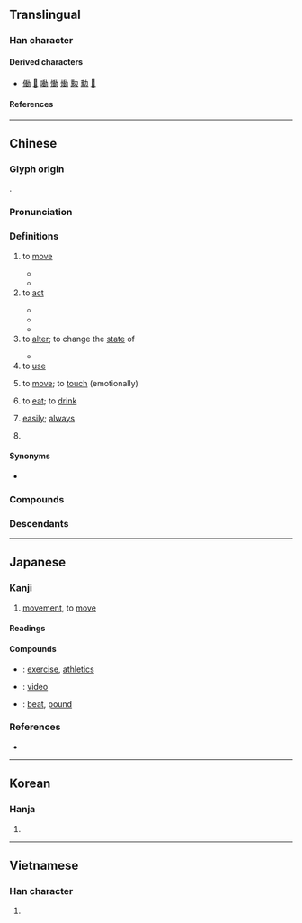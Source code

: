 {{also|动|働|重力}}
{{character info}}
==Translingual==

===Han character===
{{Han char|rn=19|rad=力|as=09|sn=11|four=24127|canj=HGKS|ids=⿰重力}}

====Derived characters====
* [[働]] [[𠘃]] [[㗢]] [[慟]] [[㷲]] [[憅]] [[勲]] [[𧜻]]

====References====
{{Han ref|kx=0148.140|dkj=02390|dj=0333.240|hdz=10375.060|uh=52D5}}

----

==Chinese==
{{zh-forms|s=动|alt=𨔝,㣫,勭}}

===Glyph origin===
{{Han etym}}
{{Han compound|重|力|c1=p|c2=s|t2=strength|ls=psc}}.

===Pronunciation===
{{zh-pron
|m=dòng
|ma=y
|m-s=dong4
|dg=дун3
|c=dung6
|c-t=uung5
|g=tung5
|h=pfs=thûng/thung;gd=tung1/tung4
|j=dung3
|mb=dòng
|md=dông
|mn=qz,jj:tǎng/tw,xm,zz:tāng/qz,jj:tǒng/tw,xm,zz:tōng
|mn_note=tǎng/tāng - vernacular; tǒng/tōng - literary
|mn-t=tang6/dang6/dong6
|mn-t_note=dang6/tang6 - vernacular; dong6 - literary
|x=dong5/dong4
|x_note=dong5 - vernacular; dong4 - literary
|w=3don
|mc=y
|oc=y
|cat=v,n
}}

===Definitions===
{{zh-hanzi}}

# {{lb|zh|transitive|or|intransitive}} to [[move]]
#: {{zh-x|坐 著[着]{zhe} 不 動|to sit still and not '''move'''}}
#: {{zh-x|動 來 動 去|to '''move''' around}}
#: {{zh-x|我 的 東西{xi} 你 不要 動。|Don't move my stuff.}}
#* {{zh-x|五月 斯螽 動 股，六月 莎雞 振羽。|In the fifth month, the locust '''moves''' its legs;<br/>In the sixth month, the spinner sounds its wings.|ref=Shijing}}
#* {{zh-x|啊！微風 吹 動 了 我 的 頭髮，教 我 如何 不 想 她？||ref='''1920''', {{w|Liu Bannong}}, {{lang|zh|教我如何不想她}}}}
# to [[act]]
#: {{zh-x|輕舉妄動|to '''act''' rashly}}
#* {{zh-x|為{wéi} 民 父母，使 民 盻盻 然，將 終歲 勤動，不 得 以 養 父母。|When the parent of the people causes the people to wear looks of distress, and, after the whole year's toil, yet not to be able to nourish their parents[...]|ref=Mencius}}
#* {{zh-x|故 兵 以 詐 立，以 利 動，以 分合 為{wéi} 變 者 也。||ref=Sunzi}}
#* {{zh-x|農村 各 類 互助 合作 組織 和 各 階層 群眾，已經 程度 不同 地 普遍 地 動 起來 了。|With the rise and spread of rural co-operation, mutual-aid and co-operative organizations of various types and the people of various strata in the rural areas are all on the move to a greater or lesser degree.|ref='''1955''', {{w2|zh|毛澤東}} ({{w|Mao Zedong}}), {{lang|zh|《關於農業合作化問題》}} (On the co-operative transformation of agriculture), {{w2|zh|pref=《|毛澤東選集|suf=》}}. English translation based on the [https://www.marxists.org/reference/archive/mao/selected-works/volume-5/mswv5_44.htm Foreign Languages Press edition]}}
# to [[alter]]; to change the [[state]] of
#: {{zh-x|改動|to '''alter'''}}
#: {{zh-x|誰 動 過 我 的 電腦？|Who used my computer (and changed things on it)?}}
#* {{zh-x|十三 大 政治 報告 是 經過 黨 的 代表 大會 通過 的，一 個 字 都 不能 動。||ref={{cite-journal|date=5 Oct 2012|issue=10|ISSN=1004-3799|magazine={{lang|zh|记者观察}}|author={{lang|zh|李颖}}|title={{lang|zh|邓小平：十三大政治报告，“一个字都不能动”}}|page=64}}}}
# to [[use]]
#: {{zh-x|動筆|to write}}
#: {{zh-x|動腦筋|to use one's head}}
# to [[move]]; to [[touch]] (emotionally)
#: {{zh-x|動人|moving}}
#: {{zh-x|不 為{wéi} 親情 所 動}}
# {{lb|zh|dialectal|chiefly in the negative}} to [[eat]]; to [[drink]]
#: {{zh-x|不 動 葷腥|to never eat meat or fish}}
# {{lb|zh|literary}} [[easily]]; [[always]]
#: {{zh-x|動 以 萬 計|}}
# {{lb|zh|grammar}} {{zh-abbrev|動詞|[[verb]]}}

====Synonyms====
* {{qualifier|Cantonese|to move}} {{zh-l|喐|tr=juk1}}

===Compounds===
{{zh-der|動不動|動不得|動亂|動人:moving, touching|動人心弦|動作:action, movement, motion|動作片|動兵|動刑|動力|動力學|動力機|動勁兒|動口|動向|動員:to mobilise|動問:to query|動嘴|動土|動工|動彈|動心|動心眼兒|動念|動怒|動情|動感|動態|動態助詞|動手:to touch/hit/get to work|動手動腳|動手術|動換|動搖|動支|動機:motive, intention|動武|動氣|動滑輪|動火|動物:animal|動物園:zoo|動物學:zoology|動物油|動物澱粉|動物纖維|動產|動用|動畫|動畫片|動目|動窩|動筆|動粗|動聽|動肝火|動能|動脈:artery|動脈硬化|動腦筋|動蕩:turbulent, unrest|動詞:verb|動議|動身:to start, to set out|動輒|動輪|動轉|動量|動量詞|動電學|動靜:movement, activity|動響|動魄驚心|不動尊|不動產|主動|主動式|主動脈|互動|互動式|他動|他動詞|傳動|傳動帶|傳動比|傾動|內動詞|出動|制動器|助動詞|動事|動使|動刀|動刀兵|動勁|動勞|動勢|動名詞|動員令|動因|動容|動干戈|動息|動情素|動意|動憚|動手腳|動撣|動植物|動止|動漫畫|動煩|動熱|動物膠|動盪|動脈瘤|動腦|動興|動舌|動遷戶|動魄|勞動|勞動力|勞動日|勞動節|勞動者|半自動|原動力|反動|同動詞|哄動|地動|地動儀|外動詞|大動亂|大動作|大動脈|天動說|好動|妄動|小動作|帶動|帶動唱|引動|律動|律動感|心動|快動作|悸動|感動|慢動作|扇動|打動|扭動|抖動|抽動|拂動|拱動|挑動|挪動|挫動|振動|掀動|推動|揮動|搏動|搐動|搖動|搬動|撥動|撩動|撼動|擺動|擺動波|擾動|攪動|改動|啟動|晃動|暴動|更動|橈動脈|機動|機動性|歆動|泛動|波動|洶動|活動|流動|流動性|浮動|減動|滑動|滑動面|滾動|激動|烘動|煽動|牽動|生動|異動|發動|發動機|盲動|移動|竄動|策動|總動員|翕動|翻動|聳動|肺動脈|胎動|能動|脈動|脈動星|自動|自動化|自動門|興動|舉動|舞動|萌動|蟻動|蠕動|蠢動|行動|行動派|衝動|被動|被動式|觸動|說動|調動|譟動|警動|變動|賣動|走動|起動|起動器|跳動|躁動|躍動|轉動|轟動|運動|運動員|運動場|運動家|運動會|運動衫|運動鞋|過動兒|那動|閃動|開動|雷動|電動|電動機|電動車|震動|靈動|章動|響動兒|頸動脈|顫動|風動|飄動|騷動|驅動|驚動|鬆動|鬧動|鬨動|魄動|鼓動|攝動|意動用法|一舉一動|不為所動|大動肝火|大動干戈|勞師動眾|使動|巋然不動|手動}}

===Descendants===
{{CJKV||どう|동|động}}

{{zh-cat|Beginning}}

----

==Japanese==

===Kanji===
{{ja-kanji|grade=3|rs=力09}}

# [[movement]], to [[move]]

====Readings====
{{ja-readings
|goon=ず<づ
|kanon=とう<とう
|kanyoon=どう<どう
|kun=うご-く, うご-かす, うご-き, やや-もすれば
|nanori=るぎ, いつ
}}

====Compounds====
{{der-top|Compounds}}
* {{ja-r|運%動|うん%どう}}: [[exercise]], [[athletics]]
* {{ja-r|動%画|どう%が}}: [[video]]
* {{ja-r|鼓%動|こ%どう}}: [[beat]], [[pound]]
{{der-bottom}}

===References===
* {{R:DKJ|動}}

----

==Korean==

===Hanja===
{{ko-hanja|[[움직이다|움직일]]|동}}

# {{hanja form of|동|[[move]]}}

----

==Vietnamese==

===Han character===
{{vi-readings|reading=[[động]], [[đụng]]|rs=力09}}

# {{rfdef|vi|sort=力09}}